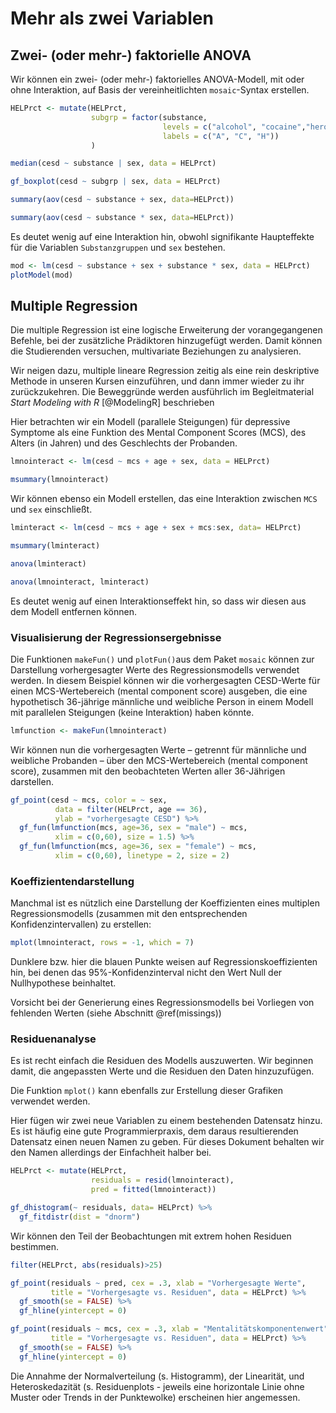 # Mehr als zwei Variablen {#mehrVars}

## Zwei- (oder mehr-) faktorielle ANOVA

Wir können ein zwei- (oder mehr-) faktorielles ANOVA-Modell, mit oder ohne Interaktion, auf Basis der vereinheitlichten `mosaic`-Syntax erstellen.

```r
HELPrct <- mutate(HELPrct, 
                  subgrp = factor(substance,
                                  levels = c("alcohol", "cocaine","heroine"),
                                  labels = c("A", "C", "H"))
                  )

median(cesd ~ substance | sex, data = HELPrct)

gf_boxplot(cesd ~ subgrp | sex, data = HELPrct)

summary(aov(cesd ~ substance + sex, data=HELPrct))

summary(aov(cesd ~ substance * sex, data=HELPrct))
```

Es deutet wenig auf eine Interaktion hin, obwohl signifikante Haupteffekte für die Variablen `Substanzgruppen` und `sex` bestehen.

```r
mod <- lm(cesd ~ substance + sex + substance * sex, data = HELPrct)
plotModel(mod)
```

## Multiple Regression
Die multiple Regression ist eine logische Erweiterung der vorangegangenen Befehle, bei der zusätzliche Prädiktoren hinzugefügt werden. Damit können die Studierenden versuchen, multivariate Beziehungen zu analysieren.

:::{.note data-latex="{note}"}
Wir neigen dazu, multiple lineare Regression zeitig als eine rein deskriptive Methode in unseren Kursen einzuführen, und dann immer wieder zu ihr zurückzukehren. Die Beweggründe werden ausführlich im Begleitmaterial *Start Modeling with R* [@ModelingR] beschrieben
:::

Hier betrachten wir ein Modell (parallele Steigungen) für depressive Symptome als eine Funktion des Mental Component Scores (MCS), des Alters (in Jahren) und des Geschlechts der Probanden.

```r
lmnointeract <- lm(cesd ~ mcs + age + sex, data = HELPrct)

msummary(lmnointeract)
```

Wir können ebenso ein Modell erstellen, das eine Interaktion zwischen `MCS` und `sex` einschließt.

```r
lminteract <- lm(cesd ~ mcs + age + sex + mcs:sex, data= HELPrct)

msummary(lminteract)

anova(lminteract)

anova(lmnointeract, lminteract)
```

Es deutet wenig auf einen Interaktionseffekt hin, so dass wir diesen aus dem Modell entfernen können.


### Visualisierung der Regressionsergebnisse {#VisReg}

Die Funktionen `makeFun()` und `plotFun()`aus dem Paket `mosaic` können zur Darstellung vorhergesagter Werte des Regressionsmodells verwendet werden. In diesem Beispiel können wir die vorhergesagten CESD-Werte für einen MCS-Wertebereich (mental component score) ausgeben, die eine hypothetisch 36-jährige  männliche und weibliche Person in einem Modell mit parallelen Steigungen (keine Interaktion) haben könnte.

```r
lmfunction <- makeFun(lmnointeract)
```

Wir können nun die vorhergesagten Werte -- getrennt für männliche und weibliche Probanden -- über den  MCS-Wertebereich (mental component score), zusammen mit den beobachteten Werten aller 36-Jährigen darstellen.



```r
gf_point(cesd ~ mcs, color = ~ sex,
          data = filter(HELPrct, age == 36),
          ylab = "vorhergesagte CESD") %>%
  gf_fun(lmfunction(mcs, age=36, sex = "male") ~ mcs,
          xlim = c(0,60), size = 1.5) %>%
  gf_fun(lmfunction(mcs, age=36, sex = "female") ~ mcs,
          xlim = c(0,60), linetype = 2, size = 2)
```


### Koeffizientendarstellung

Manchmal ist es nützlich eine Darstellung der Koeffizienten eines multiplen Regressionsmodells (zusammen mit den entsprechenden Konfidenzintervallen) zu erstellen:


```r
mplot(lmnointeract, rows = -1, which = 7)
```

:::{.note data-latex="{note}"}
Dunklere bzw. hier die blauen Punkte weisen auf Regressionskoeffizienten hin, bei denen das 95%-Konfidenzinterval nicht den Wert Null der Nullhypothese beinhaltet.
:::

:::{.achtung data-latex="{achtung}"}
Vorsicht bei der Generierung eines Regressionsmodells bei Vorliegen von fehlenden Werten (siehe Abschnitt \@ref(missings))
:::


### Residuenanalyse

Es ist recht einfach die Residuen des Modells auszuwerten. Wir beginnen damit, die angepassten Werte und die Residuen den Daten hinzuzufügen.

:::{.hinweis data-latex="{hinweis}"}
Die Funktion `mplot()` kann ebenfalls zur Erstellung dieser Grafiken verwendet werden.
:::

:::{.note data-latex="{note}"}
Hier fügen wir zwei neue Variablen zu einem bestehenden Datensatz hinzu. Es ist häufig eine gute Programmierpraxis, dem daraus resultierenden Datensatz einen neuen Namen zu geben. Für dieses Dokument behalten wir den Namen allerdings der Einfachheit halber bei.
:::

```r
HELPrct <- mutate(HELPrct, 
                  residuals = resid(lmnointeract), 
                  pred = fitted(lmnointeract))

gf_dhistogram(~ residuals, data= HELPrct) %>%
  gf_fitdistr(dist = "dnorm")
```

Wir können den Teil der Beobachtungen mit extrem hohen Residuen bestimmen.

```r
filter(HELPrct, abs(residuals)>25)

gf_point(residuals ~ pred, cex = .3, xlab = "Vorhergesagte Werte",
         title = "Vorhergesagte vs. Residuen", data = HELPrct) %>%
  gf_smooth(se = FALSE) %>% 
  gf_hline(yintercept = 0)

gf_point(residuals ~ mcs, cex = .3, xlab = "Mentalitätskomponentenwert",
         title = "Vorhergesagte vs. Residuen", data = HELPrct) %>%
  gf_smooth(se = FALSE) %>%
  gf_hline(yintercept = 0)
```

Die Annahme der Normalverteilung (s. Histogramm), der Linearität, und Heteroskedazität (s. Residuenplots - jeweils eine horizontale Linie ohne Muster oder Trends in der Punktewolke) erscheinen hier angemessen.  
